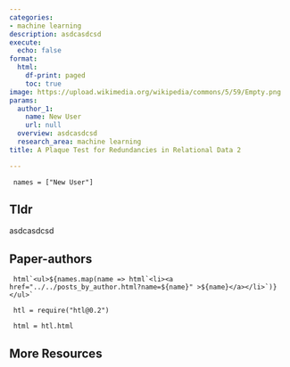 ```yaml
---
categories:
- machine learning
description: asdcasdcsd
execute:
  echo: false
format:
  html:
    df-print: paged
    toc: true
image: https://upload.wikimedia.org/wikipedia/commons/5/59/Empty.png
params:
  author_1:
    name: New User
    url: null
  overview: asdcasdcsd
  research_area: machine learning
title: A Plaque Test for Redundancies in Relational Data 2

---
```

```ojs

 names = ["New User"] 

``` 

## Tldr 
asdcasdcsd

## Paper-authors

```ojs

 html`<ul>${names.map(name => html`<li><a href="../../posts_by_author.html?name=${name}" >${name}</a></li>`)}</ul>` 

``` 

```ojs

 htl = require("htl@0.2") 

``` 

```ojs

 html = htl.html 

``` 

## More Resources
